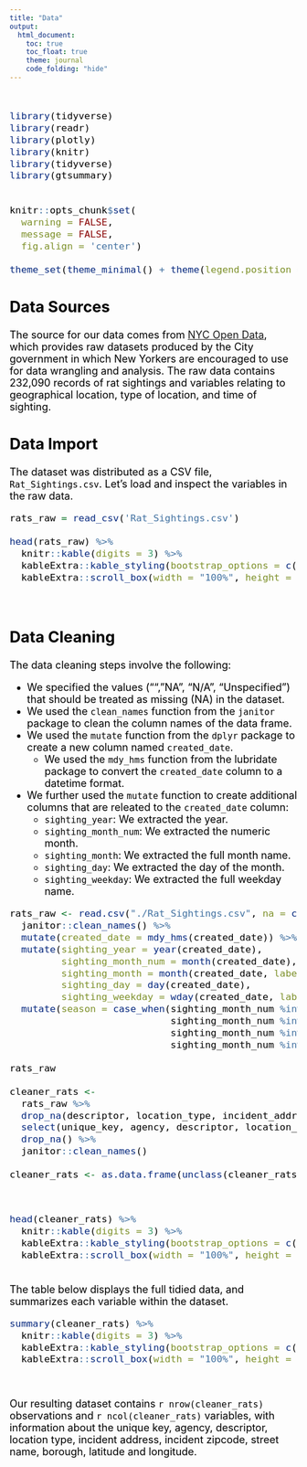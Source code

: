 ```yaml
---
title: "Data"
output: 
  html_document:
    toc: true
    toc_float: true
    theme: journal
    code_folding: "hide"
---
```


<br>

<font size="4" color="black">

```r
library(tidyverse)
library(readr)
library(plotly)
library(knitr)
library(tidyverse)
library(gtsummary)


knitr::opts_chunk$set(
  warning = FALSE, 
  message = FALSE,
  fig.align = 'center')

theme_set(theme_minimal() + theme(legend.position = "bottom"))
```


## Data Sources 

The source for our data comes from [NYC Open Data ](https://data.cityofnewyork.us/Social-Services/Rat-Sightings/3q43-55fe/data), which provides raw datasets produced by the City government in which New Yorkers are encouraged to use for data wrangling and analysis. The raw data contains 232,090 records of rat sightings and variables relating to geographical location, type of location, and time of sighting.

## Data Import

The dataset was distributed as a CSV file, `Rat_Sightings.csv`. Let’s load and inspect the variables in the raw data.

```r
rats_raw = read_csv('Rat_Sightings.csv')

head(rats_raw) %>% 
  knitr::kable(digits = 3) %>% 
  kableExtra::kable_styling(bootstrap_options = c("striped", "hover"), font_size = 12) %>% 
  kableExtra::scroll_box(width = "100%", height = "300px")
```
<br>

## Data Cleaning 

The data cleaning steps involve the following:

- We specified the values ("", "NA", "N/A", "Unspecified") that should be treated as missing (NA) in the dataset.
- We used the `clean_names` function from the `janitor` package to clean the column names of the data frame.
- We used the `mutate` function from the `dplyr` package to create a new column named `created_date`. 
  - We used the `mdy_hms` function from the lubridate package to convert the `created_date` column to a datetime format. 
- We further used the `mutate` function to create additional columns that are releated to the `created_date` column:
  - `sighting_year`: We extracted the year. 
  - `sighting_month_num`: We extracted the numeric month. 
  - `sighting_month`: We extracted the full month name. 
  - `sighting_day`: We extracted the day of the month. 
  - `sighting_weekday`: We extracted the full weekday name. 

```r
rats_raw <- read.csv("./Rat_Sightings.csv", na = c("", "NA", "N/A", "Unspecified")) %>%
  janitor::clean_names() %>% 
  mutate(created_date = mdy_hms(created_date)) %>%
  mutate(sighting_year = year(created_date),
         sighting_month_num = month(created_date),
         sighting_month = month(created_date, label = TRUE, abbr = FALSE),
         sighting_day = day(created_date),
         sighting_weekday = wday(created_date, label = TRUE, abbr = FALSE)) %>% 
  mutate(season = case_when(sighting_month_num %in% c(12, 1, 2) ~ "Winter",
                            sighting_month_num %in% c(3, 4, 5) ~ "Spring",
                            sighting_month_num %in% c(6, 7, 8) ~ "Summer",
                            sighting_month_num %in% c(9, 10, 11) ~ "Fall"))

rats_raw

cleaner_rats <- 
  rats_raw %>%
  drop_na(descriptor, location_type, incident_address, incident_zip,street_name, borough, latitude, longitude) %>%
  select(unique_key, agency, descriptor, location_type, incident_address, incident_zip, street_name, borough,latitude, longitude, season) %>%
  drop_na() %>%
  janitor::clean_names()

cleaner_rats <- as.data.frame(unclass(cleaner_rats),stringsAsFactors=TRUE)
```

<br>

```r
head(cleaner_rats) %>% 
  knitr::kable(digits = 3) %>% 
  kableExtra::kable_styling(bootstrap_options = c("striped", "hover"), font_size = 12) %>% 
  kableExtra::scroll_box(width = "100%", height = "300px")
```

<br>
The table below displays the full tidied data, and summarizes each variable within the dataset.

```r
summary(cleaner_rats) %>% 
  knitr::kable(digits = 3) %>% 
  kableExtra::kable_styling(bootstrap_options = c("striped", "hover"), font_size = 12) %>% 
  kableExtra::scroll_box(width = "100%", height = "300px")
```

<br>

Our resulting dataset contains `r nrow(cleaner_rats)` observations and `r ncol(cleaner_rats)` variables, with information about the unique key, agency, descriptor, location type, incident address, incident zipcode, street name, borough, latitude and longitude. 


<font>